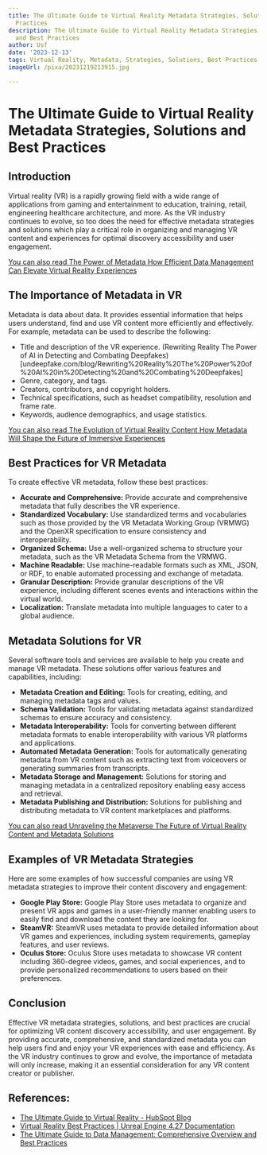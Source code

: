 ```yaml
---
title: The Ultimate Guide to Virtual Reality Metadata Strategies, Solutions, and Best
  Practices
description: The Ultimate Guide to Virtual Reality Metadata Strategies, Solutions,
  and Best Practices
author: Usf
date: '2023-12-13'
tags: Virtual Reality, Metadata, Strategies, Solutions, Best Practices
imageUrl: /pixa/20231219213915.jpg

---
```

# The Ultimate Guide to Virtual Reality Metadata Strategies,  Solutions and Best Practices

## Introduction

Virtual reality (VR) is a rapidly growing field with a wide range of applications  from gaming and entertainment to education, training, retail,  engineering healthcare architecture, and more. As the VR industry continues to evolve, so too does the need for effective metadata strategies and solutions which play a critical role  in organizing and managing VR content and  experiences for optimal discovery accessibility and user engagement.

[You can also read The Power  of Metadata  How  Efficient Data Management Can Elevate Virtual Reality Experiences](The%20Power%20of%20Metadata%20How%20Efficient%20Data%20Management%20Can%20Elevate%20Virtual%20Reality%20Experiences)


##  The Importance of Metadata in  VR

Metadata is data about data. It provides  essential information that helps users understand, find and use VR content more efficiently and effectively. For example, metadata can be used to describe the following:
- Title and description of the VR experience.
(Rewriting Reality The Power of AI in Detecting and Combating Deepfakes)[undeepfake.com/blog/Rewriting%20Reality%20The%20Power%20of%20AI%20in%20Detecting%20and%20Combating%20Deepfakes]
- Genre, category, and tags.
- Creators, contributors, and copyright holders.
-  Technical specifications, such as headset compatibility,  resolution and frame  rate.
- Keywords, audience demographics, and usage statistics.

[You can also read  The Evolution of  Virtual Reality  Content How Metadata  Will Shape the  Future of Immersive Experiences](The%20Evolution%20of%20Virtual%20Reality%20Content%20How%20Metadata%20Will%20Shape%20the%20Future%20of%20Immersive%20Experiences)


## Best Practices for VR Metadata

To create effective VR metadata, follow these best practices:
- **Accurate and Comprehensive:** Provide  accurate and  comprehensive metadata that fully describes the VR experience.
- **Standardized Vocabulary:** Use standardized  terms and vocabularies such as those provided by the VR Metadata Working Group (VRMWG) and the OpenXR  specification to ensure consistency  and interoperability.
- **Organized Schema:** Use a well-organized schema to  structure your  metadata, such as the VR Metadata Schema from the VRMWG.
-  **Machine Readable:** Use machine-readable formats  such as XML, JSON, or  RDF, to  enable automated processing  and exchange of metadata.
- **Granular Description:** Provide granular descriptions of the VR experience, including different scenes events and interactions within the virtual  world.
- **Localization:** Translate metadata into multiple languages to cater to a global audience.

## Metadata Solutions for VR

Several software tools and services are available to help you create and  manage VR metadata. These solutions offer  various features and  capabilities, including:
- **Metadata Creation and  Editing:** Tools for creating, editing, and managing metadata tags and  values.
- **Schema Validation:** Tools  for validating metadata against standardized schemas to ensure accuracy and consistency.
- **Metadata Interoperability:** Tools for converting between different metadata formats to enable interoperability  with various  VR platforms and applications.
- **Automated Metadata  Generation:** Tools for  automatically generating metadata from VR content such as extracting text from voiceovers or generating summaries from transcripts.
- **Metadata Storage and Management:** Solutions for storing and managing metadata in a centralized  repository enabling easy  access and retrieval.
- **Metadata Publishing and Distribution:** Solutions for publishing and distributing metadata to VR content  marketplaces and platforms.

[You can also read Unraveling  the Metaverse The Future of Virtual Reality Content and Metadata Solutions](Unraveling%20the%20Metaverse%20The%20Future%20of%20Virtual%20Reality%20Content%20and%20Metadata%20Solutions)


## Examples of VR Metadata  Strategies

Here are some examples of how successful  companies are using  VR metadata strategies to  improve their content discovery and engagement:

- **Google Play Store:** Google Play Store  uses metadata to organize and  present VR apps and games in a user-friendly manner enabling users to easily find and  download the content they are looking for.
- **SteamVR:** SteamVR uses metadata to provide detailed information about  VR games  and experiences, including system requirements, gameplay  features, and user reviews.
-  **Oculus Store:** Oculus Store uses metadata to showcase VR content including 360-degree videos, games, and social experiences,  and to provide personalized recommendations  to users  based on  their preferences.

## Conclusion

Effective VR metadata strategies,  solutions, and best practices are crucial for optimizing VR content discovery accessibility, and user engagement. By providing accurate, comprehensive, and standardized metadata you can help users  find and enjoy your VR experiences with ease and efficiency. As the VR industry continues to grow and evolve, the importance of metadata will only increase, making it an essential consideration for any VR content creator or publisher.

## References:
- [The Ultimate Guide to Virtual Reality - HubSpot Blog](https://blog.hubspot.com/marketing/virtual-reality-vr)
- [Virtual Reality Best Practices | Unreal Engine 4.27 Documentation](https://docs.unrealengine.com/4.27/en-US/SharingAndReleasing/XRDevelopment/VR/VRBestPractices)
- [The Ultimate Guide to Data Management: Comprehensive Overview and Best Practices](https://www.linkedin.com/pulse/ultimate-guide-data-management-comprehensive-overview-best-practices)
